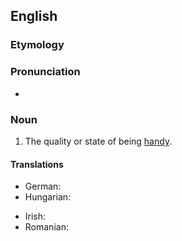 ==English==

===Etymology===
{{suffix|en|handy|ness}}

===Pronunciation===
* {{audio|en-us-handiness.ogg|Audio (US)|lang=en}}

===Noun===
{{en-noun|-|es}}

# The quality or state of being [[handy]].

====Translations====
{{trans-top|the quality or state of being handy}}
* German: {{t|de|Handlichkeit|f}}
* Hungarian: {{t+|hu|ügyesség}}
{{trans-mid}}
* Irish: {{t|ga|sástacht|f}}
* Romanian: {{t+|ro|îndemânare|f}}
{{trans-bottom}}